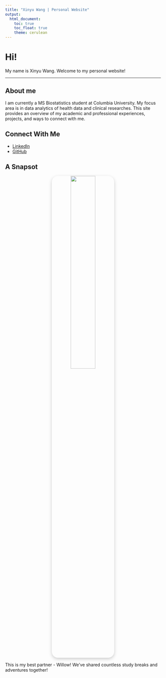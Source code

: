 ```yaml
---
title: "Xinyu Wang | Personal Website"
output: 
  html_document:
    toc: true
    toc_float: true
    theme: cerulean
---
```

# Hi!
My name is Xinyu Wang. Welcome to my personal website! 

---
## About me
I am currently a MS Biostatistics student at Columbia University. My focus area is in data analytics of health data and clinical researches.
This site provides an overview of my academic and professional experiences, projects, and ways to connect with me.

##  Connect With Me

-  [LinkedIn](https://www.linkedin.com/in/xinyu-wang-aa64ab225/)  
-  [GitHub](https://github.com/W1nnieee)

## A Snapsot
<center>
<img src="willow.jpg" width="40%" style="border-radius:20px; box-shadow:0 4px 12px rgba(0,0,0,0.2);">
</center>

This is my best partner - Willow! We’ve shared countless study breaks and adventures together!

